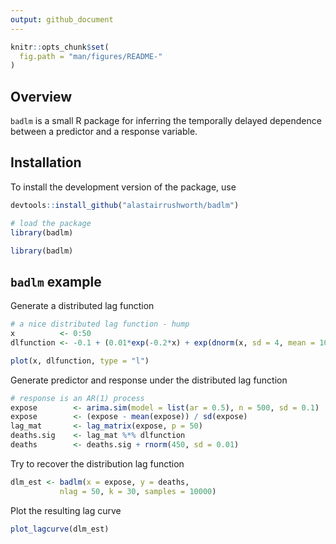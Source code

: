 ```yaml
---
output: github_document
---
```


```r
knitr::opts_chunk$set(
  fig.path = "man/figures/README-"
)
```

Overview 
---

`badlm` is a small R package for inferring the temporally delayed dependence between a predictor and a response variable.  


Installation 
---

To install the development version of the package, use
```r
devtools::install_github("alastairrushworth/badlm")

# load the package
library(badlm)
```

```r
library(badlm)
```


`badlm` example
---


Generate a distributed lag function
```r
# a nice distributed lag function - hump
x          <- 0:50
dlfunction <- -0.1 + (0.01*exp(-0.2*x) + exp(dnorm(x, sd = 4, mean = 10))) / 10

plot(x, dlfunction, type = "l")
```

Generate predictor and response under the distributed lag function
```r
# response is an AR(1) process
expose        <- arima.sim(model = list(ar = 0.5), n = 500, sd = 0.1)
expose        <- (expose - mean(expose)) / sd(expose)
lag_mat       <- lag_matrix(expose, p = 50)
deaths.sig    <- lag_mat %*% dlfunction
deaths        <- deaths.sig + rnorm(450, sd = 0.01)
```

Try to recover the distribution lag function
```r
dlm_est <- badlm(x = expose, y = deaths, 
           nlag = 50, k = 30, samples = 10000)
```

Plot the resulting lag curve

```r
plot_lagcurve(dlm_est)
```


